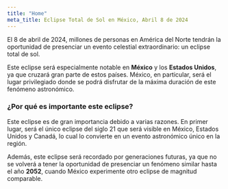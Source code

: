 ```yaml
---
title: "Home"
meta_title: Eclipse Total de Sol en México, Abril 8 de 2024
---
```


El 8 de abril de 2024, millones de personas en América del Norte tendrán
la oportunidad de presenciar un evento celestial extraordinario: un
eclipse total de sol.

Este eclipse será especialmente notable en **México** y los **Estados Unidos**,
ya que cruzará gran parte de estos países. México, en particular, será
el lugar privilegiado donde se podrá disfrutar de la máxima duración de
este fenómeno astronómico.

### ¿Por qué es importante este eclipse?

Este eclipse es de gran importancia debido a varias razones. En primer lugar, será el único eclipse del siglo 21 que será visible en México, Estados Unidos
y Canadá, lo cual lo convierte en un evento astronómico único en la región.

Además, este eclipse será recordado por generaciones futuras, ya que no se
volverá a tener la oportunidad de presenciar un fenómeno similar hasta el año **2052**,
cuando México experimente otro eclipse de magnitud comparable.
